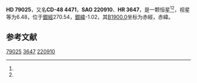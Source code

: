 {{Starbox begin
| name = HD 79025
}}
{{Starbox observe
| epoch = [[J2000.0|J2000.0]]
| constell = {{星座名待查}}<ref name=SIMBAD>{{cite web
 | url=http://simbad.u-strasbg.fr/simbad/sim-id?Ident=HR+3647
 | title =Pulsating variable Star
 | publisher=Centre de Données astronomiques de Strasbourg
 | work=SIMBAD
 | accessdate=2012-07-13}}</ref><ref name=DATA>{{cite web
 | url=http://vizier.u-strasbg.fr/viz-bin/VizieR-5?-out.add=.&-source=5050&-corr=PK=HR&-out.max=9999&HR=3647
 | title=VizieR Detailed Page
 | accessdate=2012-07-13
 | archive-date=2016-03-05
 | archive-url=https://web.archive.org/web/20160305030343/http://vizier.u-strasbg.fr/viz-bin/VizieR-5?-out.add=.&-source=5050&-corr=PK=HR&-out.max=9999&HR=3647
 | dead-url=no
 }}</ref>
| 星官 = 
| ra = {{RA|9|9|45.1}}<ref name=SIMBAD /><ref name=DATA />
| dec = {{DEC|-49|25|29}}<ref name=SIMBAD /><ref name=DATA />
| appmag_v = 6.48<ref name=SIMBAD /><ref name=DATA />
}}
{{Starbox character
| class = A9Vn<ref name=SIMBAD /><ref name=DATA />
| b-v = 0.17<ref name=SIMBAD /><ref name=DATA />
| u-b = <ref name=SIMBAD /><ref name=DATA />
| r-i = <ref name=SIMBAD /><ref name=DATA />
| variable = 
}}
{{Starbox astrometry
| radial_v = 
| prop_mo_ra = -1
| parallax = 
| p_error = 
}}
{{Starbox catalog
| names =CD-48 4471，[[SAO星表|SAO]] 220910，[[HD星表|HD]] 79025，[[HR星表|HR]] 3647}}
{{Starbox reference |Simbad=HR+3647}}
{{Starbox end}}

'''HD 79025'''，又名'''CD-48 4471'''，'''SAO 220910'''、'''HR 3647'''，是一颗恒星<ref name=SIMBAD /><ref name=DATA />，视星等为6.48，位于[[銀道座標系|銀經]]270.54，[[銀道座標系|銀緯]]-1.02，其[[B1900.0|B1900.0]]坐标为赤經{{RA|9|6|23.2}}，赤緯{{DEC|-49|-1.02|58}}。

== 参考文献 ==
{{reflist}}

{{star-stub}}

[[Category:HD和HDE天體|79025]]
[[Category:HR天體|3647]]
[[Category:SAO天體|220910]]